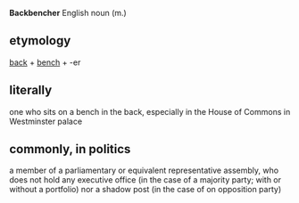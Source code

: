 '''Backbencher''' English noun (m.)
==etymology==
[[back]] + [[bench]] + -er
==literally==
one who sits on a bench in the back, especially in the House of Commons in Westminster palace
==commonly, in politics==
a member of a parliamentary or equivalent representative assembly, who does not hold any executive office (in the case of a majority party; with or without a portfolio) nor a shadow post (in the case of on opposition party)